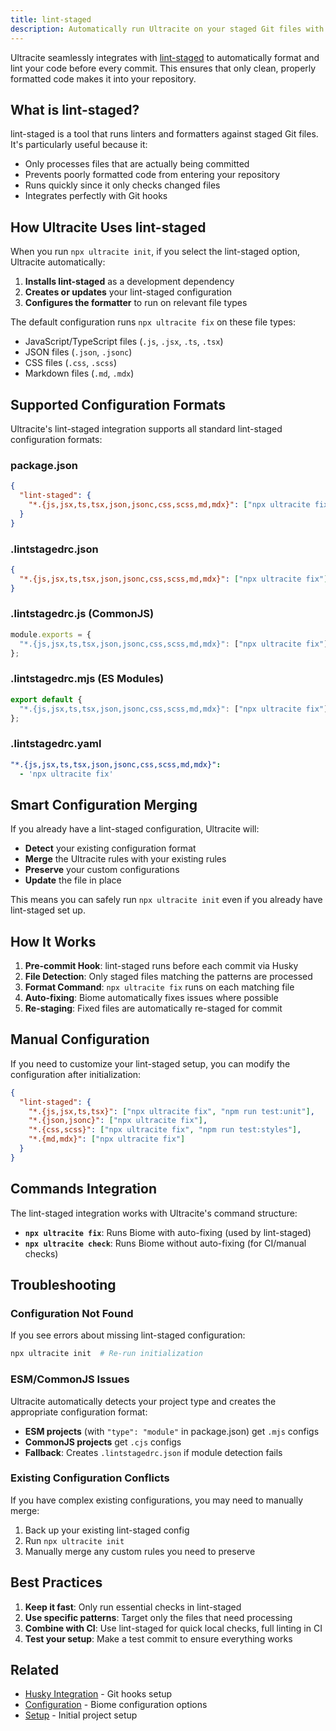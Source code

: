 ```yaml
---
title: lint-staged
description: Automatically run Ultracite on your staged Git files with lint-staged
---
```


Ultracite seamlessly integrates with [lint-staged](https://github.com/okonet/lint-staged) to automatically format and lint your code before every commit. This ensures that only clean, properly formatted code makes it into your repository.

## What is lint-staged?

lint-staged is a tool that runs linters and formatters against staged Git files. It's particularly useful because it:

- Only processes files that are actually being committed
- Prevents poorly formatted code from entering your repository
- Runs quickly since it only checks changed files
- Integrates perfectly with Git hooks

## How Ultracite Uses lint-staged

When you run `npx ultracite init`, if you select the lint-staged option, Ultracite automatically:

1. **Installs lint-staged** as a development dependency
2. **Creates or updates** your lint-staged configuration
3. **Configures the formatter** to run on relevant file types

The default configuration runs `npx ultracite fix` on these file types:
- JavaScript/TypeScript files (`.js`, `.jsx`, `.ts`, `.tsx`)
- JSON files (`.json`, `.jsonc`)
- CSS files (`.css`, `.scss`)
- Markdown files (`.md`, `.mdx`)

## Supported Configuration Formats

Ultracite's lint-staged integration supports all standard lint-staged configuration formats:

### package.json
```json
{
  "lint-staged": {
    "*.{js,jsx,ts,tsx,json,jsonc,css,scss,md,mdx}": ["npx ultracite fix"]
  }
}
```

### .lintstagedrc.json
```json
{
  "*.{js,jsx,ts,tsx,json,jsonc,css,scss,md,mdx}": ["npx ultracite fix"]
}
```

### .lintstagedrc.js (CommonJS)
```javascript
module.exports = {
  "*.{js,jsx,ts,tsx,json,jsonc,css,scss,md,mdx}": ["npx ultracite fix"]
};
```

### .lintstagedrc.mjs (ES Modules)
```javascript
export default {
  "*.{js,jsx,ts,tsx,json,jsonc,css,scss,md,mdx}": ["npx ultracite fix"]
};
```

### .lintstagedrc.yaml
```yaml
"*.{js,jsx,ts,tsx,json,jsonc,css,scss,md,mdx}":
  - 'npx ultracite fix'
```

## Smart Configuration Merging

If you already have a lint-staged configuration, Ultracite will:

- **Detect** your existing configuration format
- **Merge** the Ultracite rules with your existing rules
- **Preserve** your custom configurations
- **Update** the file in place

This means you can safely run `npx ultracite init` even if you already have lint-staged set up.

## How It Works

1. **Pre-commit Hook**: lint-staged runs before each commit via Husky
2. **File Detection**: Only staged files matching the patterns are processed
3. **Format Command**: `npx ultracite fix` runs on each matching file
4. **Auto-fixing**: Biome automatically fixes issues where possible
5. **Re-staging**: Fixed files are automatically re-staged for commit

## Manual Configuration

If you need to customize your lint-staged setup, you can modify the configuration after initialization:

```json
{
  "lint-staged": {
    "*.{js,jsx,ts,tsx}": ["npx ultracite fix", "npm run test:unit"],
    "*.{json,jsonc}": ["npx ultracite fix"],
    "*.{css,scss}": ["npx ultracite fix", "npm run test:styles"],
    "*.{md,mdx}": ["npx ultracite fix"]
  }
}
```

## Commands Integration

The lint-staged integration works with Ultracite's command structure:

- **`npx ultracite fix`**: Runs Biome with auto-fixing (used by lint-staged)
- **`npx ultracite check`**: Runs Biome without auto-fixing (for CI/manual checks)

## Troubleshooting

### Configuration Not Found
If you see errors about missing lint-staged configuration:

```bash
npx ultracite init  # Re-run initialization
```

### ESM/CommonJS Issues
Ultracite automatically detects your project type and creates the appropriate configuration format:

- **ESM projects** (with `"type": "module"` in package.json) get `.mjs` configs
- **CommonJS projects** get `.cjs` configs
- **Fallback**: Creates `.lintstagedrc.json` if module detection fails

### Existing Configuration Conflicts
If you have complex existing configurations, you may need to manually merge:

1. Back up your existing lint-staged config
2. Run `npx ultracite init`
3. Manually merge any custom rules you need to preserve

## Best Practices

1. **Keep it fast**: Only run essential checks in lint-staged
2. **Use specific patterns**: Target only the files that need processing
3. **Combine with CI**: Use lint-staged for quick local checks, full linting in CI
4. **Test your setup**: Make a test commit to ensure everything works

## Related

- [Husky Integration](/husky) - Git hooks setup
- [Configuration](/configuration) - Biome configuration options
- [Setup](/setup) - Initial project setup
